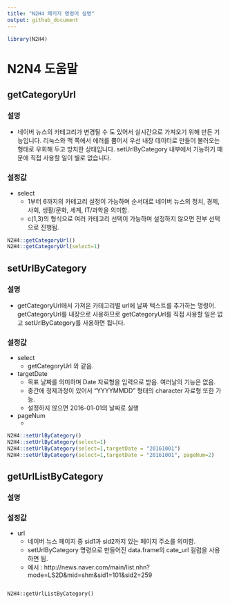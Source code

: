 ```yaml
---
title: "N2H4 패키지 명령어 설명"
output: github_document
---
```


```r
library(N2H4)
```

# N2N4 도움말

## getCategoryUrl
### 설명

- 네이버 뉴스의 카테고리가 변경될 수 도 있어서 실시간으로 가져오기 위해 만든 기능입니다. 리눅스와 맥 쪽에서 에러를 뿜어서 우선 내장 데이터로 만들어 불러오는 형태로 우회해 두고 방치한 상태입니다. setUrlByCategory 내부에서 기능하기 때문에 직접 사용할 일이 별로 없습니다.

### 설정값
- select
    - 1부터 6까지의 카테고리 설정이 가능하며 순서대로 네이버 뉴스의 정치, 경제, 사회, 생활/문화, 세계, IT/과학을 의미함.
    - c(1,3)의 형식으로 여러 카테고리 선택이 가능하며 설정하지 않으면 전부 선택으로 진행됨.


```r

N2H4::getCategoryUrl()
N2H4::getCategoryUrl(select=1)

```

## setUrlByCategory
### 설명

* getCategoryUrl에서 가져온 카테고리별 url에 날짜 텍스트를 추가하는 명령어. getCategoryUrl를 내장으로 사용하므로 getCategoryUrl를 직접 사용할 일은 없고 setUrlByCategory를 사용하면 됩니다.

### 설정값
* select
    - getCategoryUrl 와 같음.
 
* targetDate
    + 목표 날짜를 의미하며 Date 자료형을 입력으로 받음. 여러날의 기능은 없음.
    + 중간에 정제과정이 있어서 "YYYYMMDD" 형태의 character 자료형 또한 가능.
    + 설정하지 않으면 2016-01-01의 날짜로 실행

* pageNum
    * 


```r

N2H4::setUrlByCategory()
N2H4::setUrlByCategory(select=1)
N2H4::setUrlByCategory(select=1,targetDate = "20161001")
N2H4::setUrlByCategory(select=1,targetDate = "20161001", pageNum=2)

```

## getUrlListByCategory
### 설명

### 설정값
* url
    * 네이버 뉴스 페이지 중 sid1과 sid2까지 있는 페이지 주소를 의미함.
    * setUrlByCategory 명령으로 만들어진 data.frame의 cate_url 컬럼을 사용하면 됨.
    * 예시 : http://news.naver.com/main/list.nhn?mode=LS2D&mid=shm&sid1=101&sid2=259

```{}

N2H4::getUrlListByCategory()

```
